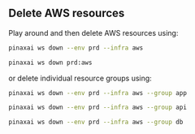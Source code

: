 ## Delete AWS resources

Play around and then delete AWS resources using:

<CodeGroup>

```bash terminal
pinaxai ws down --env prd --infra aws
```

```bash shorthand
pinaxai ws down prd:aws
```

</CodeGroup>

or delete individual resource groups using:

<CodeGroup>

```bash app
pinaxai ws down --env prd --infra aws --group app
```

```bash api
pinaxai ws down --env prd --infra aws --group api
```

```bash database
pinaxai ws down --env prd --infra aws --group db
```

</CodeGroup>
